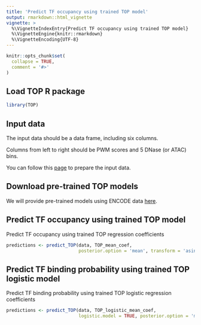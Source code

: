 ```yaml
---
title: 'Predict TF occupancy using trained TOP model'
output: rmarkdown::html_vignette
vignette: >
  %\VignetteIndexEntry{Predict TF occupancy using trained TOP model}
  %\VignetteEngine{knitr::rmarkdown}
  %\VignetteEncoding{UTF-8}
---
```


```r
knitr::opts_chunk$set(
  collapse = TRUE,
  comment = '#>'
)
```

Load TOP R package
---------------------
```r
library(TOP)
```

Input data
-----------
The input data should be a data frame, including six columns.

Columns from left to right should be PWM scores and 5 DNase (or ATAC) bins. 

You can follow this [page](data_preparation.html) to prepare the input data. 

Download pre-trained TOP models
--------------------------------
We will provide pre-trained models using ENCODE data 
[here](https://users.cs.duke.edu/~amink/software/).

Predict TF occupancy using trained TOP model
------------------------------------------------

Predict TF occupancy using trained TOP regression coefficients

```r
predictions <- predict_TOP(data, TOP_mean_coef, 
                           posterior.option = 'mean', transform = 'asinh')
```

<!-- Option 2: Predict TF occupancy using the posterior samples of  -->
<!-- regression coefficients trained from the TOP model -->

<!-- ```{r predict-TOP-samples, eval = FALSE} -->
<!-- predictions <- predict_TOP(data, TOP_samples, logistic.model = FALSE, -->
<!--                            posterior.option = 'samples', transform = 'asinh') -->
<!-- ``` -->

Predict TF binding probability using trained TOP logistic model
------------------------------------------------------------------

Predict TF binding probability using trained TOP logistic regression coefficients

```r
predictions <- predict_TOP(data, TOP_logistic_mean_coef, 
                           logistic.model = TRUE, posterior.option = 'mean')
```
